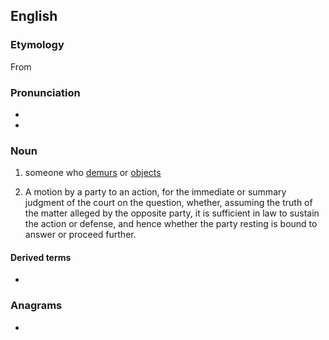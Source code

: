 ==English==

===Etymology===
From {{etyl|xno|en}}

===Pronunciation===
* {{IPA|/dɛmjɜːɹə(ɹ)/|lang=en}}
* {{rhymes|ɜːrə(r)|lang=en}}

===Noun===
{{en-noun}}

# someone who [[demur]]s or [[object]]s
# {{lb|en|legal}} A motion by a party to an action, for the immediate or summary judgment of the court on the question, whether, assuming the truth of the matter alleged by the opposite party, it is sufficient in law to sustain the action or defense, and hence whether the party resting is bound to answer or proceed further.

====Derived terms====
* {{l|en|demurrer to evidence}}

===Anagrams===
* {{anagrams|en|murderer}}